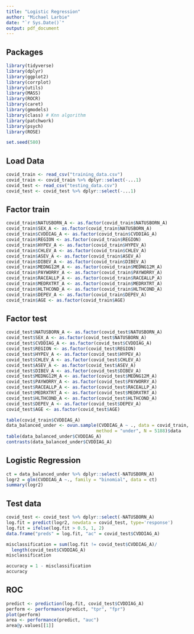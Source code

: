 ```yaml
---
title: "Logistic Regression"
author: "Michael Larbie"
date: "`r Sys.Date()`"
output: pdf_document
---
```


## Packages
```r
library(tidyverse)
library(dplyr)
library(ggplot2)
library(corrplot)
library(utils)
library(MASS)
library(ROCR)
library(caret)
library(gmodels)
library(class) # Knn algorithm
library(patchwork)
library(psych)
library(ROSE)

set.seed(580)
```

## Load Data
```r
covid_train <- read_csv("training_data.csv")
covid_train <- covid_train %>% dplyr::select(-...1)
covid_test <- read_csv("testing_data.csv")
covid_test <- covid_test %>% dplyr::select(-...1)
```

## Factor train
```r
covid_train$NATUSBORN_A <- as.factor(covid_train$NATUSBORN_A)
covid_train$SEX_A <- as.factor(covid_train$NATUSBORN_A)
covid_train$CVDDIAG_A <- as.factor(covid_train$CVDDIAG_A)
covid_train$REGION <- as.factor(covid_train$REGION)
covid_train$HYPEV_A <- as.factor(covid_train$HYPEV_A)
covid_train$CHLEV_A <- as.factor(covid_train$CHLEV_A)
covid_train$ASEV_A <- as.factor(covid_train$ASEV_A)
covid_train$DIBEV_A <- as.factor(covid_train$DIBEV_A)
covid_train$MEDNG12M_A <- as.factor(covid_train$MEDNG12M_A)
covid_train$PAYWORRY_A <- as.factor(covid_train$PAYWORRY_A)
covid_train$RACEALLP_A <- as.factor(covid_train$RACEALLP_A)
covid_train$MEDRXTRT_A <- as.factor(covid_train$MEDRXTRT_A)
covid_train$HLTHCOND_A <- as.factor(covid_train$HLTHCOND_A)
covid_train$DEPEV_A <- as.factor(covid_train$DEPEV_A)
covid_train$AGE <- as.factor(covid_train$AGE)
```

## Factor test
```r
covid_test$NATUSBORN_A <- as.factor(covid_test$NATUSBORN_A)
covid_test$SEX_A <- as.factor(covid_test$NATUSBORN_A)
covid_test$CVDDIAG_A <- as.factor(covid_test$CVDDIAG_A)
covid_test$REGION <- as.factor(covid_test$REGION)
covid_test$HYPEV_A <- as.factor(covid_test$HYPEV_A)
covid_test$CHLEV_A <- as.factor(covid_test$CHLEV_A)
covid_test$ASEV_A <- as.factor(covid_test$ASEV_A)
covid_test$DIBEV_A <- as.factor(covid_test$DIBEV_A)
covid_test$MEDNG12M_A <- as.factor(covid_test$MEDNG12M_A)
covid_test$PAYWORRY_A <- as.factor(covid_test$PAYWORRY_A)
covid_test$RACEALLP_A <- as.factor(covid_test$RACEALLP_A)
covid_test$MEDRXTRT_A <- as.factor(covid_test$MEDRXTRT_A)
covid_test$HLTHCOND_A <- as.factor(covid_test$HLTHCOND_A)
covid_test$DEPEV_A <- as.factor(covid_test$DEPEV_A)
covid_test$AGE <- as.factor(covid_test$AGE)
```

```r
table(covid_train$CVDDIAG_A)
data_balanced_under <- ovun.sample(CVDDIAG_A ~ ., data = covid_train,
                                  method = "under", N = 5188)$data
table(data_balanced_under$CVDDIAG_A)
contrasts(data_balanced_under$CVDDIAG_A)
```

## Logistic Regression
```r
ct = data_balanced_under %>% dplyr::select(-NATUSBORN_A)
logr2 = glm(CVDDIAG_A ~., family = "binomial", data = ct)
summary(logr2)
```

## Test data
```r
covid_test <- covid_test %>% dplyr::select(-NATUSBORN_A)
log.fit = predict(logr2, newdata = covid_test, type='response')
log.fit = ifelse(log.fit > 0.5, 1, 2)
data.frame("preds" = log.fit, "ac" = covid_test$CVDDIAG_A)

misclassification = sum(log.fit != covid_test$CVDDIAG_A)/
  length(covid_test$CVDDIAG_A)
misclassification

accuracy = 1 - misclassification
accuracy
```

## ROC
```r
predict <- prediction(log.fit, covid_test$CVDDIAG_A)
perform <- performance(predict, "tpr", "fpr")
plot(perform)
area <- performance(predict, "auc")
area@y.values[[1]]
```



